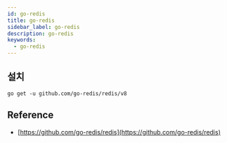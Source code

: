 ```yaml
---
id: go-redis
title: go-redis
sidebar_label: go-redis
description: go-redis
keywords:
  - go-redis
---
```


## 설치

```shell
go get -u github.com/go-redis/redis/v8
```

## Reference

- [https://github.com/go-redis/redis](https://github.com/go-redis/redis)

